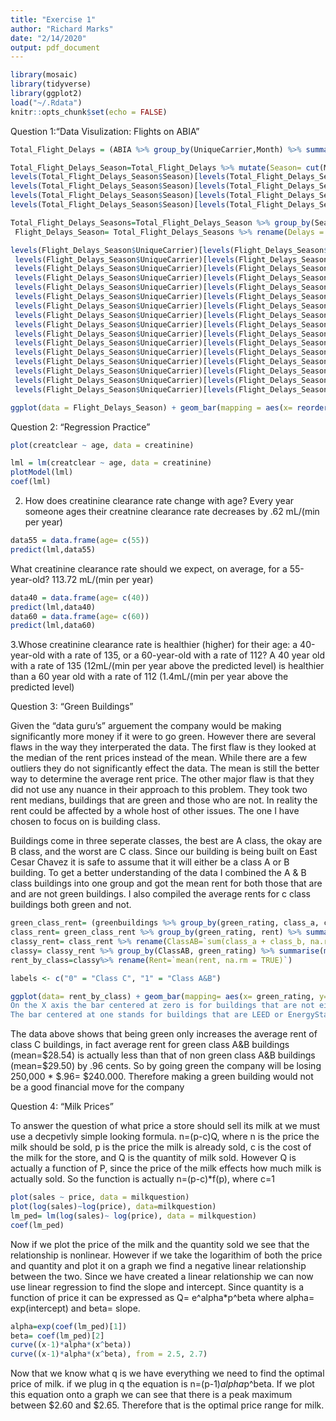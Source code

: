 ---
title: "Exercise 1"
author: "Richard Marks"
date: "2/14/2020"
output: pdf_document
---

```{r setup, include=FALSE}
library(mosaic)
library(tidyverse)
library(ggplot2)
load("~/.Rdata")
knitr::opts_chunk$set(echo = FALSE)
```

Question 1:"Data Visulization: Flights on ABIA"
```{r}
Total_Flight_Delays = (ABIA %>% group_by(UniqueCarrier,Month) %>% summarize(Carrier_Delay = mean(CarrierDelay + WeatherDelay + NASDelay + SecurityDelay + LateAircraftDelay, na.rm = TRUE)))
```
```{r}
Total_Flight_Delays_Season=Total_Flight_Delays %>% mutate(Season= cut(Month,c(0,3,6,9,12)))
levels(Total_Flight_Delays_Season$Season)[levels(Total_Flight_Delays_Season$Season)=="(6,9]"]   <- "Summer"
levels(Total_Flight_Delays_Season$Season)[levels(Total_Flight_Delays_Season$Season)=="(9,12]"]   <- "Fall"
levels(Total_Flight_Delays_Season$Season)[levels(Total_Flight_Delays_Season$Season)=="(3,6]"]   <- "Spring"
levels(Total_Flight_Delays_Season$Season)[levels(Total_Flight_Delays_Season$Season)=="(0,3]"] <- "Winter"
```

```{r}
Total_Flight_Delays_Seasons=Total_Flight_Delays_Season %>% group_by(Season,UniqueCarrier) %>% summarize(mean(Carrier_Delay, na.rm = TRUE))
 Flight_Delays_Season= Total_Flight_Delays_Seasons %>% rename(Delays = `mean(Carrier_Delay, na.rm = TRUE)`)
```
```{r}
levels(Flight_Delays_Season$UniqueCarrier)[levels(Flight_Delays_Season$UniqueCarrier)=="AA"] <- "American Airlines"
 levels(Flight_Delays_Season$UniqueCarrier)[levels(Flight_Delays_Season$UniqueCarrier)=="9E"] <- "Endeavor Air"
 levels(Flight_Delays_Season$UniqueCarrier)[levels(Flight_Delays_Season$UniqueCarrier)=="B6"] <- "Jetblue Airways"
 levels(Flight_Delays_Season$UniqueCarrier)[levels(Flight_Delays_Season$UniqueCarrier)=="CO"] <- "Continental Airlines"
 levels(Flight_Delays_Season$UniqueCarrier)[levels(Flight_Delays_Season$UniqueCarrier)=="DL"] <- "Delta Airlines"
 levels(Flight_Delays_Season$UniqueCarrier)[levels(Flight_Delays_Season$UniqueCarrier)=="EV"] <- "ExpressJet Airlines"
 levels(Flight_Delays_Season$UniqueCarrier)[levels(Flight_Delays_Season$UniqueCarrier)=="F9"] <- "Frontier Airlines"
 levels(Flight_Delays_Season$UniqueCarrier)[levels(Flight_Delays_Season$UniqueCarrier)=="MQ"] <- "Envoy Air"
 levels(Flight_Delays_Season$UniqueCarrier)[levels(Flight_Delays_Season$UniqueCarrier)=="NW"] <- "Northwest Airlines"
 levels(Flight_Delays_Season$UniqueCarrier)[levels(Flight_Delays_Season$UniqueCarrier)=="OH"] <- "US Airways Express"
 levels(Flight_Delays_Season$UniqueCarrier)[levels(Flight_Delays_Season$UniqueCarrier)=="OO"] <- "SkyWest Airlines"
 levels(Flight_Delays_Season$UniqueCarrier)[levels(Flight_Delays_Season$UniqueCarrier)=="UA"] <- "United Airlines"
 levels(Flight_Delays_Season$UniqueCarrier)[levels(Flight_Delays_Season$UniqueCarrier)=="US"] <- "Puerto rico International Airlines"
 levels(Flight_Delays_Season$UniqueCarrier)[levels(Flight_Delays_Season$UniqueCarrier)=="WN"] <- "SouthWest Airlines"
 levels(Flight_Delays_Season$UniqueCarrier)[levels(Flight_Delays_Season$UniqueCarrier)=="XE"] <- "JSX Air"
 levels(Flight_Delays_Season$UniqueCarrier)[levels(Flight_Delays_Season$UniqueCarrier)=="YV"] <- "Mesa Airlines"
```


```{r}
ggplot(data = Flight_Delays_Season) + geom_bar(mapping = aes(x= reorder(UniqueCarrier,Delays), y= Delays), stat = 'identity') + coord_flip() + labs(x="Airline (Code)", y= "Average Delay Time (Minutes)", title = "Which Airlines Have the Longest Average Delays", subtitle = "For Each Season") + facet_wrap(~ Season, nrow = 2)
```


Question 2: "Regression Practice"






```{r}
plot(creatclear ~ age, data = creatinine)
```
```{r}
lml = lm(creatclear ~ age, data = creatinine)
plotModel(lml)
coef(lml)
```



2. How does creatinine clearance rate change with age?
Every year someone ages their creatnine clearance rate decreases by .62 mL/(min per year)



```{r}
data55 = data.frame(age= c(55))
predict(lml,data55)
```



What creatinine clearance rate should we expect, on average, for a 55-year-old?
113.72 mL/(min per year)




```{r}
data40 = data.frame(age= c(40))
predict(lml,data40)
data60 = data.frame(age= c(60))
predict(lml,data60)
```



3.Whose creatinine clearance rate is healthier (higher) for their age: a 40-year-old with a rate of 135, or a 60-year-old with a rate of 112? A 40 year old with a rate of 135 (12mL/(min per year above the predicted level) is healthier than a 60 year old with a rate of 112 (1.4mL/(min per year above the predicted level)




Question 3: "Green Buildings"


Given the "data guru's" arguement the company would be making significantly more money if it were to go green. However there are several flaws in the way they interperated the data. The first flaw is they looked at the median of the rent prices instead of the mean. While there are a few outliers they do not significantly effect the data. The mean is still the better way to determine the average rent price. The other major flaw is that they did not use any nuance in their approach to this problem. They took two rent medians, buildings that are green and those who are not. In reality the rent could be affected by a whole host of other issues. The one I have chosen to focus on is building class. 

Buildings come in three seperate classes, the best are A class, the okay are B class, and the worst are C class. Since our building is being built on East Cesar Chavez it is safe to assume that it will either be a class A or B building. To get a better understanding of the data I combined the A & B class buildings into one group and got the mean rent for both those that are and are not green buildings. I also compiled the average rents for c class buildings both green and not.



```{r}
green_class_rent= (greenbuildings %>% group_by(green_rating, class_a, class_b )) %>% summarise(rent= mean(Rent, na.rm= TRUE))
class_rent= green_class_rent %>% group_by(green_rating, rent) %>% summarise(sum(class_a + class_b, na.rm = TRUE))
classy_rent= class_rent %>% rename(ClassAB=`sum(class_a + class_b, na.rm = TRUE)`)
classy= classy_rent %>% group_by(ClassAB, green_rating) %>% summarise(mean(rent, na.rm= TRUE))
rent_by_class=classy%>% rename(Rent=`mean(rent, na.rm = TRUE)`)
```
```{r}
labels <- c("0" = "Class C", "1" = "Class A&B")
```

```{r}
ggplot(data= rent_by_class) + geom_bar(mapping= aes(x= green_rating, y=Rent), stat='identity') + facet_wrap(~ClassAB, nrow = 2, ncol = 3, labeller=labeller(ClassAB = labels)) + labs(title = "A Comparison of Average Rent Between Building Class and Green Rating", x= "Green Rating", y="Average Rent (per square foot)", caption = "A plot comparing average rent prices between buildings of different classes and green ratings. 
On the X axis the bar centered at zero is for buildings that are not either LEED or EnergyStar certified.
The bar centered at one stands for buildings that are LEED or EnergyStar certified. ")
```
The data above shows that being green only increases the average rent of class C buildings, in fact average rent for green class A&B buildings (mean=$28.54) is actually less than that of non green class A&B buildings (mean=$29.50) by .96 cents. So by going green the company will be losing 250,000 * $.96= $240.000. Therefore making a green building would not be a good financial move for the company




Question 4: "Milk Prices"

To answer the question of what price a store should sell its milk at we must use a decpetivly simple looking formula. n=(p-c)Q, where n is the price the milk should be sold, p is the price the milk is already sold, c is the cost of the milk for the store, and Q is the quantity of milk sold. However Q is actually a function of P, since the price of the milk effects how much milk is actually sold. So the function is actually n=(p-c)*f(p), where c=1
```{r}
plot(sales ~ price, data = milkquestion)
plot(log(sales)~log(price), data=milkquestion)
lm_ped= lm(log(sales)~ log(price), data = milkquestion)
coef(lm_ped)
```
Now if we plot the price of the milk and the quantity sold we see that the relationship is nonlinear. However if we take the logarithim of both the price and quantity and plot it on a graph we find a negative linear relationship between the two. Since we have created a linear relationship we can now use linear regression to find the slope and intercept. Since quantity is a function of price it can be expressed as Q= e^alpha*p^beta where alpha= exp(intercept) and beta= slope.
```{r}
alpha=exp(coef(lm_ped)[1])
beta= coef(lm_ped)[2]
curve((x-1)*alpha*(x^beta))
curve((x-1)*alpha*(x^beta), from = 2.5, 2.7)
```
Now that we know what q is we have everything we need to find the optimal price of milk. if we plug in q the equation is n=(p-1)*alpha*p^beta. If we plot this equation onto a graph we can see that there is a peak maximum between $2.60 and $2.65. Therefore that is the optimal price range for milk. 
